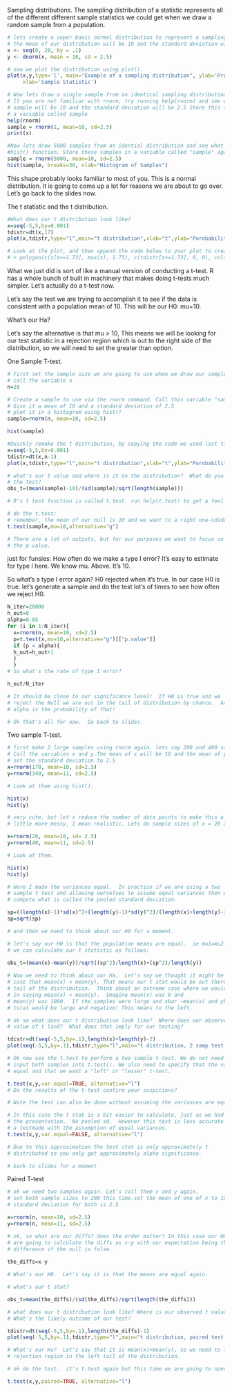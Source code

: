 Sampling distributions. 
The sampling distribution of a statistic represents all of the different different sample statistics we could get when we draw a random sample from a population. 
```r
# lets create a super basic normal distribution to represent a sampling distribution.
# the mean of our distribution will be 10 and the standard deviation will be 2.5. 
x <- seq(0, 20, by = .1)
y <- dnorm(x, mean = 10, sd = 2.5)

# now we plot the distribution using plot(). 
plot(x,y,type='l', main="Example of a sampling distribution", ylab='Probability',
     xlab='Sample Statistic')

# Now lets draw a single sample from an identical sampling distribution using the rnorm function
# If you are not familiar with rnorm, try running help(rnorm) and see what comes up. The mean of our 
# sample will be 10 and the standard deviation will be 2.5 Store this sample in
# a variable called sample
help(rnorm)
sample = rnorm(1, mean=10, sd=2.5)
print(x)

#Now lets draw 5000 samples from an idential distribution and see what they look like using the 
#hist() function. Store these samples in a variable called "sample" again. Try help(hist) if stuck.
sample = rnorm(5000, mean=10, sd=2.5)
hist(sample, breaks=30, xlab="Histogram of Samples")
```
This shape probably looks familiar to most of you. This is a normal distribution. It is going to come up a lot for reasons we are about to go over. Let's go back to the slides now. 


The t statistic and the t distribution. 
```r
#What does our t distribution look like?
x=seq(-5,5,by=0.001)
tdistr=dt(x,17)
plot(x,tdistr,type="l",main="t distribution",xlab="t",ylab="Porobability Density") 

# Look at the plot, and then append the code below to your plot to create a rejection region. 
# + polygon(c(x[x>=1.73], max(x), 1.73), c(tdistr[x>=1.73], 0, 0), col="red") #


```
What we just did is sort of like a manual version of conducting a t-test. R has a whole bunch of built in machinery that makes doing t-tests much simpler. Let's actually do a t-test now. 

Let's say the test we are trying to accomplish it to see if the data is
consistent with a population mean of 10.  This will be our H0: mu=10.

What's our Ha?  
  
Let's say the alternative is that mu > 10, This means we will be looking
for our test statistic in a rejection region which is out to the right
side of the distribution, so we will need to set the greater than option.

One Sample T-test. 

```r
# First set the sample size we are going to use when we draw our sample. Let's do a sample size of 20 and
# call the variable n
n=20

# Create a sample to use via the rnorm command. Call this variable "sample".
# Give it a mean of 10 and a standard deviation of 2.5
# plot it in a histogram using hist()
sample=rnorm(n, mean=10, sd=2.5)

hist(sample)

#Quickly remake the t distribution, by copying the code we used last time. 
x=seq(-5,5,by=0.001)
tdistr=dt(x,n-1)
plot(x,tdistr,type="l",main="t distribution",xlab="t",ylab="Porobability Density")

# what's our t value and where is it on the distribution?  What do you predict for the result of
# the test?
obs_t=(mean(sample)-10)/(sd(sample)/sqrt(length(sample)))

# R's t test function is called t.test. run help(t.test) to get a feel for the function 

# do the t.test:
# remember, the mean of our null is 10 and we want to a right one-sdided (greater than) test
t.test(sample,mu=10,alternative="g")

# There are a lot of outputs, but for our purposes we want to focus on 
# the p-value. 
```
just for funsies:  How often do we make a type I error?  It's
easy to estimate for type I here.  We know mu.  Above. It's 10.

So what's a type I error again?  H0 rejected when it's true.
In our case H0 is true.
let's generate a sample and do the test lot's of times to see how often
we reject H0.
```r
N_iter=20000
h_out=0
alpha=0.05
for (i in 1:N_iter){
  x=rnorm(n, mean=10, sd=2.5)
  p=t.test(x,mu=10,alternative="g")[["p.value"]]
  if (p < alpha){
  h_out=h_out+1
  }
  }
# So what's the rate of type I error?

h_out/N_iter

# It should be close to our significance level!  If H0 is true and we
# reject the Null we are out in the tail of distribution by chance.  And
# alpha is the probability of that!

# Ok that's all for now.  Go back to slides.
```
Two sample T-test.
```r
# first make 2 large samples using rnorm again. lets say 200 and 400 samples each. 
# Call the variables x and y.The mean of x will be 10 and the mean of y will be 11. 
# set the standard deviation to 2.5 
x=rnorm(170, mean=10, sd=2.5)
y=rnorm(340, mean=11, sd=2.5)

# Look at them using hist().

hist(x)
hist(y)

# very cute, but let's reduce the number of data points to make this a
# little more messy, I mean realistic. Lets do sample sizes of x = 20 and y = 40 (same sd).

x=rnorm(20, mean=10, sd= 2.5)
y=rnorm(40, mean=11, sd=2.5)

# Look at them.

hist(x)
hist(y)
```

```r
# Here I made the variances equal.  In practice if we are using a two
# sample t test and allowing ourselves to assume equal variances then we
# compute what is called the pooled standard deviation.  

sp=((length(x)-1)*sd(x)^2+(length(y)-1)*sd(y)^2)/(length(x)+length(y)-2)
sp=sqrt(sp)

# and then we need to think about our H0 for a moment.

# let's say our H0 is that the population means are equal.  ie mu1=mu2.  So
# we can calculate our t statistic as follows:
  
obs_t=(mean(x)-mean(y))/sqrt((sp^2)/length(x)+(sp^2)/length(y))

# Now we need to think about our Ha.  Let's say we thought it might be the
# case that mean(x) < mean(y), That means our t stat would be out there in the left
# tail of the distribution.  Think about an extreme case where we would feel confident
# in saying mean(x) < mean(y).  Imagine mean(x) was 0 and
# mean(y) was 1000.  If the samples were large and xbar ~mean(x) and ybar ~mean(y) then
# tstat would be large and negative! This means to the left.

# ok so what does our t distribution look like?  Where does our observed
# value of t land?  What does that imply for our testing?

tdistr=dt(seq(-5,5,by=.1),length(x)+length(y)-2)
plot(seq(-5,5,by=.1),tdistr,type="l",main="t distribution, 2 samp test example",xlab="",ylab="")

# Ok now use the t.test to perform a two sample t-test. We do not need to set mu, intead we need to 
# input both samples into t.test(). We also need to specify that the variances of our samples are 
# equal and that we want a "left" or "lesser" t-test. 

t.test(x,y,var.equal=TRUE, alternative="l")
# Do the results of the t-test confirm your suspicions?

# Note the test can also be done without assuming the variances are equal

# In this case the t stat is a bit easier to calculate, just as we had in
# the presentation.  No pooled sd.  However this test is less accurate than 
# a testmade with the assumption of equal variances.
t.test(x,y,var.equal=FALSE, alternative="l")

# Due to this approximation the test stat is only approximately t
# distributed so you only get approximately alpha significance.

# back to slides for a moment
```
Paired T-test
```r
# ok we need two samples again. Let's call them x and y again. 
# set both sample sizes to 200 this time.set the mean of one of x to 10 and the mean of y to 11. 
# standard deviation for both is 2.5

x=rnorm(n, mean=10, sd=2.5)
y=rnorm(n, mean=11, sd=2.5)

# ok, so what are our diffs? does the order matter? In this case our HA is that mean(x)<mean(y), so we 
# are going to calculate the diffs as x-y with our expectation being that there will be a negative 
# difference if the null is false. 
  
the_diffs=x-y

# What's our H0.  Let's say it is that the means are equal again.

# what's our t stat?

obs_t=mean(the_diffs)/(sd(the_diffs)/sqrt(length(the_diffs)))

# what does our t distribution look like? Where is our observed t value?
# What's the likely outcome of our test?

tdistr=dt(seq(-5,5,by=.1),length(the_diffs)-1)
plot(seq(-5,5,by=.1),tdistr,type="l",main="t distribution, paired test example",xlab="",ylab="")

# What's our Ha?  Let's say that it is mean(x)<mean(y), so we need to look at a
# rejection region in the left tail of the distribution.

# ok do the test.  it's t.test again but this time we are going to specify that they are paired. 

t.test(x,y,paired=TRUE, alternative="l")
```
